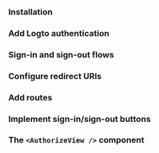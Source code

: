 

<GuideTip />

### Installation

<Installation />

### Add Logto authentication

<AddAuthentication />

### Sign-in and sign-out flows

<SignInAndSignOutFlows />

### Configure redirect URIs

<ConfigureRedirectUris />

### Add routes

<AddRoutes />

### Implement sign-in/sign-out buttons

<ImplementButtons />

### The `<AuthorizeView />` component

<AuthorizeViewComponent />

<TestYourIntegration sdk=".NET Core (Blazor Server)" />
